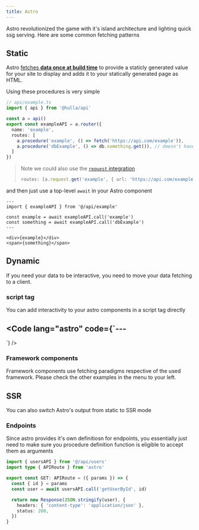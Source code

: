 ```yaml
---
title: Astro
---
```


Astro revolutionized the game with it's island architecture and lighting quick ssg serving.
Here are some common fetching patterns

## Static

Astro [fetches __data once at build time__](https://docs.astro.build/en/guides/data-fetching/#_top) to provide a staticly generated value for your site to display
and adds it to your statically generated page as HTML.

Using these procedures is very simple

```ts
// api/example.ts
import { api } from '@hulla/api'

const a = api()
export const exampleAPI = a.router({
  name: 'example',
  routes: [
    a.procedure('example', () => fetch('https://api.com/example')),
    a.procedure('dbExample', () => db.something.get()), // doesn't have to be only `fetch`
  ]
})
```

> Note we could also use the [`request` integration](/docs/api/integrations/requests)
> ```ts
> routes: [a.request.get('example', { url: 'https://api.com/example' })]
> ```

and then just use a top-level `await` in your Astro component

```astro
---
import { exampleAPI } from '@/api/example'

const example = await exampleAPI.call('example')
const something = await exampleAPI.call('dbExample')
---

<div>{example}</div>
<span>{something}</span>
```

## Dynamic

If you need your data to be interactive, you need to move your data fetching to a client.

### script tag

You can add interactivity to your astro components in a script tag directly

<Code lang="astro" code={`---
---
<div id="users" />

<script>

  const users = document.getElementById('users')
  const data = await usersAPI.call('getUsers')
  users?.innerHTML = data.map(user => \`<div>\${user.name}</div>\`).join('')
</script>
`} />


### Framework components

Framework components use fetching paradigms respective of the used framework. Please check the other examples in the menu to your left.

## SSR

You can also switch Astro's output from static to SSR mode

### Endpoints

Since astro provides it's own definitiosn for endpoints, you essentially just need to make sure you procedure definition function is eligible to accept them as arguments

```ts
import { usersAPI } from '@/api/users'
import type { APIRoute } from 'astro'

export const GET: APIRoute = ({ params }) => {
  const { id } = params
  const user = await usersAPI.call('getUserById', id)

  return new Response(JSON.stringify(user), {
    headers: { 'content-type': 'application/json' },
    status: 200,
  })
}
```

